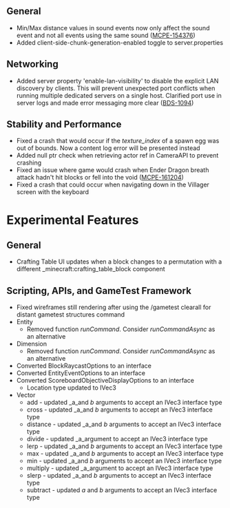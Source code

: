 



## **General**

-   Min/Max distance values in sound events now only affect the sound event and not all events using the same sound ([MCPE-154376](https://bugs.mojang.com/browse/MCPE-154376))
-   Added client-side-chunk-generation-enabled toggle to server.properties

## **Networking**

-   Added server property 'enable-lan-visibility' to disable the explicit LAN discovery by clients. This will prevent unexpected port conflicts when running multiple dedicated servers on a single host. Clarified port use in server logs and made error messaging more clear ([BDS-1094](https://bugs.mojang.com/browse/BDS-1094))

## **Stability and Performance**

-   Fixed a crash that would occur if the _texture\_index_ of a spawn egg was out of bounds. Now a content log error will be presented instead
-   Added null ptr check when retrieving actor ref in CameraAPI to prevent crashing
-   Fixed an issue where game would crash when Ender Dragon breath attack hadn't hit blocks or fell into the void ([MCPE-161204](https://bugs.mojang.com/browse/MCPE-161204))
-   Fixed a crash that could occur when navigating down in the Villager screen with the keyboard

# **Experimental Features**

## **General**

-   Crafting Table UI updates when a block changes to a permutation with a different _minecraft:crafting\_table_block component  
      
    

## **Scripting, APIs, and GameTest Framework**

-   Fixed wireframes still rendering after using the /gametest clearall for distant gametest structures command
-   Entity
    -   Removed function _runCommand_. Consider _runCommandAsync_ as an alternative
-   Dimension
    -   Removed function _runCommand_. Consider _runCommandAsync_ as an alternative
-   Converted BlockRaycastOptions to an interface
-   Converted EntityEventOptions to an interface
-   Converted ScoreboardObjectiveDisplayOptions to an interface
    -   Location type updated to IVec3
-   Vector
    -   add - updated _a_and _b_ arguments to accept an IVec3 interface type
    -   cross - updated _a_and _b_ arguments to accept an IVec3 interface type
    -   distance - updated _a_and _b_ arguments to accept an IVec3 interface type
    -   divide - updated _a_argument to accept an IVec3 interface type
    -   lerp - updated _a_and _b_ arguments to accept an IVec3 interface type
    -   max - updated _a_and _b_ arguments to accept an IVec3 interface type
    -   min - updated _a_and _b_ arguments to accept an IVec3 interface type
    -   multiply - updated _a_argument to accept an IVec3 interface type
    -   slerp - updated _a_and _b_ arguments to accept an IVec3 interface type
    -   subtract - updated _a_ and _b_ arguments to accept an IVec3 interface type

